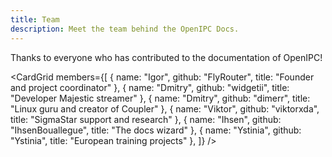 ```yaml
---
title: Team
description: Meet the team behind the OpenIPC Docs.
---
```



Thanks to everyone who has contributed to the documentation of OpenIPC!

<CardGrid
  members={[
    { name: "Igor", github: "FlyRouter", title: "Founder and project coordinator" },
    { name: "Dmitry", github: "widgetii", title: "Developer Majestic streamer" },
    { name: "Dmitry", github: "dimerr", title: "Linux guru and creator of Coupler" },
    { name: "Viktor", github: "viktorxda", title: "SigmaStar support and research" },
    { name: "Ihsen", github: "IhsenBouallegue", title: "The docs wizard" },
    { name: "Ystinia", github: "Ystinia", title: "European training projects" },
  ]}
/>
